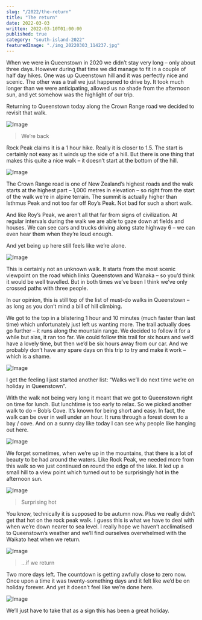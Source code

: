 ```yaml
---
slug: "/2022/the-return"
title: "The return"
date: 2022-03-03
written: 2022-03-10T01:00:00
published: true
category: "south-island-2022"
featuredImage: "./img_20220303_114237.jpg"
---
```


When we were in Queenstown in 2020 we didn’t stay very long – only about three days. However during that time we did manage to fit in a couple of half day hikes. One was up Queenstown hill and it was perfectly nice and scenic. The other was a trail we just happened to drive by. It took much longer than we were anticipating, allowed us no shade from the afternoon sun, and yet somehow was the highlight of our trip.

Returning to Queenstown today along the Crown Range road we decided to revisit that walk.

![Image](img_20220303_104001.jpg)

> We’re back

Rock Peak claims it is a 1 hour hike. Really it is closer to 1.5. The start is certainly not easy as it winds up the side of a hill. But there is one thing that makes this quite a nice walk – it doesn’t start at the bottom of the hill.

![Image](img_20220303_105710.jpg)

The Crown Range road is one of New Zealand’s highest roads and the walk starts at the highest part – 1,000 metres in elevation – so right from the start of the walk we’re in alpine terrain. The summit is actually higher than Isthmus Peak and not too far off Roy’s Peak. Not bad for such a short walk.

And like Roy’s Peak, we aren’t all that far from signs of civilization. At regular intervals during the walk we are able to gaze down at fields and houses. We can see cars and trucks driving along state highway 6 – we can even hear them when they’re loud enough.

And yet being up here still feels like we’re alone.

![Image](img_20220303_114237.jpg)

This is certainly not an unknown walk. It starts from the most scenic viewpoint on the road which links Queenstown and Wanaka – so you’d think it would be well travelled. But in both times we’ve been I think we’ve only crossed paths with three people.

In our opinion, this is still top of the list of must-do walks in Queenstown – as long as you don’t mind a bill of hill climbing.

We got to the top in a blistering 1 hour and 10 minutes (much faster than last time) which unfortunately just left us wanting more. The trail actually does go further – it runs along the mountain range. We decided to follow it for a while but alas, it ran too far. We could follow this trail for six hours and we’d have a lovely time, but then we’d be six hours away from our car. And we probably don’t have any spare days on this trip to try and make it work – which is a shame.

![Image](img_20220303_125803.jpg)

I get the feeling I just started another list: “Walks we’ll do next time we’re on holiday in Queenstown”.

With the walk not being very long it meant that we got to Queenstown right on time for lunch. But lunchtime is too early to relax. So we picked another walk to do – Bob’s Cove. It’s known for being short and easy. In fact, the walk can be over in well under an hour. It runs through a forest down to a bay / cove. And on a sunny day like today I can see why people like hanging out here.

![Image](img_20220303_144947.jpg)

We forget sometimes, when we’re up in the mountains, that there is a lot of beauty to be had around the waters. Like Rock Peak, we needed more from this walk so we just continued on round the edge of the lake. It led up a small hill to a view point which turned out to be surprisingly hot in the afternoon sun.

![Image](img_20220303_150409.jpg)

> Surprising hot

You know, technically it is supposed to be autumn now. Plus we really didn’t get that hot on the rock peak walk. I guess this is what we have to deal with when we’re down nearer to sea level. I really hope we haven’t acclimatised to Queenstown’s weather and we’ll find ourselves overwhelmed with the Waikato heat when we return.

![Image](img_20220303_151504.jpg)

> …if we return

Two more days left. The countdown is getting awfully close to zero now. Once upon a time it was twenty-something days and it felt like we’d be on holiday forever. And yet it doesn’t feel like we’re done here.

![Image](img_20220303_152701.jpg)

We’ll just have to take that as a sign this has been a great holiday.